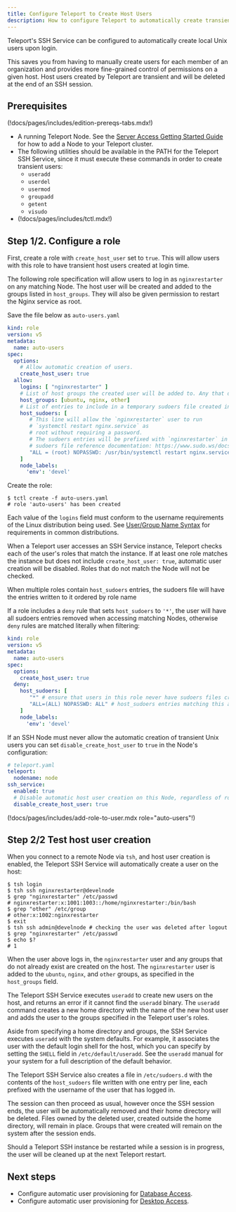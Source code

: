 ```yaml
---
title: Configure Teleport to Create Host Users
description: How to configure Teleport to automatically create transient host users.
---
```


Teleport's SSH Service can be configured to automatically create local Unix users
upon login.

This saves you from having to manually create users for each member of an
organization and provides more fine-grained control of permissions on a given
host. Host users created by Teleport are transient and will be deleted at the
end of an SSH session.

## Prerequisites

(!docs/pages/includes/edition-prereqs-tabs.mdx!)

- A running Teleport Node. See the [Server Access Getting Started Guide](../getting-started.mdx) for  how to add a Node to your Teleport cluster.
- The following utilities should be available in the PATH for the Teleport SSH Service,
since it must execute these commands in order to create transient users:
  - `useradd`
  - `userdel`
  - `usermod`
  - `groupadd`
  - `getent`
  - `visudo`
- (!docs/pages/includes/tctl.mdx!)

## Step 1/2. Configure a role

First, create a role with `create_host_user` set to `true`. This will allow users
with this role to have transient host users created at login time.

The following role specification will allow users to log in as `nginxrestarter` on
any matching Node. The host user will be created and added to the groups listed in
`host_groups`. They will also be given permission to restart the Nginx service as
root.

Save the file below as `auto-users.yaml`

```yaml
kind: role
version: v5
metadata:
  name: auto-users
spec:
  options:
    # Allow automatic creation of users.
    create_host_user: true
  allow:
    logins: [ "nginxrestarter" ]
    # List of host groups the created user will be added to. Any that don't already exist are created.
    host_groups: [ubuntu, nginx, other]
    # List of entries to include in a temporary sudoers file created in /etc/sudoers.d
    host_sudoers: [
       # This line will allow the `nginxrestarter` user to run
       # `systemctl restart nginx.service` as
       # root without requiring a password.
       # The sudoers entries will be prefixed with `nginxrestarter` in this case.
       # sudoers file reference documentation: https://www.sudo.ws/docs/man/1.8.17/sudoers.man/
       "ALL = (root) NOPASSWD: /usr/bin/systemctl restart nginx.service"
    ]
    node_labels:
      'env': 'devel'
```
Create the role:
```code
$ tctl create -f auto-users.yaml
# role 'auto-users' has been created
```

Each value of the `logins` field must conform to the username requirements
of the Linux distribution being used. See [User/Group Name Syntax](https://systemd.io/USER_NAMES/) for requirements in common distributions.

<Admonition type="warning">

When a Teleport user accesses an SSH Service instance, Teleport checks each of
the user's roles that match the instance. If at least one role matches the
instance but does not include `create_host_user: true`, automatic user creation
will be disabled. Roles that do not match the Node will not be checked.

</Admonition>

<Admonition type="warning">

When multiple roles contain `host_sudoers` entries, the sudoers file
will have the entries written to it ordered by role name

</Admonition>

If a role includes a `deny` rule that sets `host_sudoers` to `'*'`, the user will
have all sudoers entries removed when accessing matching Nodes, otherwise `deny`
rules are matched literally when filtering:

```yaml
kind: role
version: v5
metadata:
  name: auto-users
spec:
  options:
    create_host_user: true
  deny:
    host_sudoers: [
       "*" # ensure that users in this role never have sudoers files created on matching Nodes
       "ALL=(ALL) NOPASSWD: ALL" # host_sudoers entries matching this are filtered out
    ]
    node_labels:
      'env': 'devel'
```

If an SSH Node must never allow the automatic creation of transient Unix users
you can set `disable_create_host_user` to `true` in the Node's configuration:

```yaml
# teleport.yaml
teleport:
  nodename: node
ssh_service:
  enabled: true
  # Disable automatic host user creation on this Node, regardless of role permissions.
  disable_create_host_user: true
```

(!docs/pages/includes/add-role-to-user.mdx role="auto-users"!)

## Step 2/2 Test host user creation

When you connect to a remote Node via `tsh`, and host user creation is enabled, the
Teleport SSH Service will automatically create a user on the host:

```code
$ tsh login
$ tsh ssh nginxrestarter@develnode
$ grep "nginxrestarter" /etc/passwd
# nginxrestarter:x:1001:1003::/home/nginxrestarter:/bin/bash
$ grep "other" /etc/group
# other:x:1002:nginxrestarter
$ exit
$ tsh ssh admin@develnode # checking the user was deleted after logout
$ grep "nginxrestarter" /etc/passwd
$ echo $?
# 1
```

When the user above logs in, the `nginxrestarter` user and any groups that do
not already exist are created on the host. The `nginxrestarter` user is added to
the `ubuntu`, `nginx`, and `other` groups, as specified in the `host_groups`
field.

The Teleport SSH Service executes `useradd` to create new users on the host, and
returns an error if it cannot find the `useradd` binary. The `useradd` command
creates a new home directory with the name of the new host user and adds the
user to the groups specified in the Teleport user's roles.

Aside from specifying a home directory and groups, the SSH Service executes
`useradd` with the system defaults. For example, it associates the user with the
default login shell for the host, which you can specify by setting the `SHELL`
field in `/etc/default/useradd`. See the `useradd` manual for your system for a
full description of the default behavior.

The Teleport SSH Service also creates a file in `/etc/sudoers.d` with the
contents of the `host_sudoers` file written with one entry per line, each
prefixed with the username of the user that has logged in.

The session can then proceed as usual, however once the SSH session ends, the user
will be automatically removed and their home directory will be deleted. Files owned
by the deleted user, created outside the home directory, will remain in place. Groups
that were created will remain on the system after the session ends.

Should a Teleport SSH instance be restarted while a session is in progress, the user
will be cleaned up at the next Teleport restart.

## Next steps

- Configure automatic user provisioning for [Database Access](../../database-access/rbac/configuring-auto-user-provisioning.mdx).
- Configure automatic user provisioning for [Desktop Access](../../desktop-access/rbac.mdx#automatic-user-creation).
